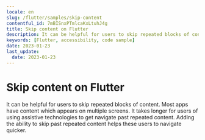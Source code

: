```yaml
---
locale: en
slug: /flutter/samples/skip-content
contentful_id: 7mBISnxPTmlcaKxLtuhJ4g
title: Skip content on Flutter
description: It can be helpful for users to skip repeated blocks of content.
keywords: [Flutter, accessibility, code sample]
date: 2023-01-23
last_update:
  date: 2023-01-23
---
```


# Skip content on Flutter

It can be helpful for users to skip repeated blocks of content. Most apps have content which appears on multiple screens. It takes longer for users of using assistive technologies to get navigate past repeated content. Adding the ability to skip past repeated content helps these users to navigate quicker.

<CodeSample id="screen-skip" locale="en" platform="flutter"/>
